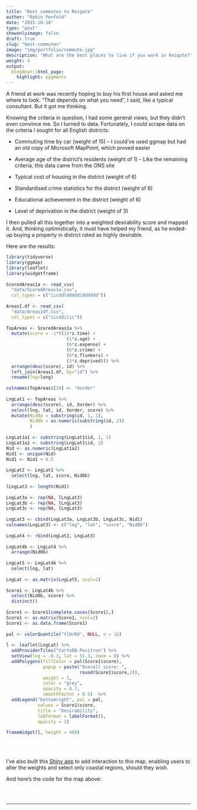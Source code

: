 ```yaml
---
title: "Best commutes to Reigate"
author: "Robin Penfold"
date: "2015-10-18"
type: "post"
showonlyimage: false
draft: true
slug: "best-commutes"
image: "img/portfolio/commute.jpg"
description: "What are the best places to live if you work in Reigate?"
weight: 4
output:
  blogdown::html_page:
    highlight: pygments
---
```


A friend at work was recently hoping to buy his first house and asked me where to look. "That depends on what you need", I said, like a typical consultant. But it got me thinking. 

Knowing the criteria in question, I had some general views, but they didn't even convince me. So I turned to data. Fortunately, I could scrape data on the criteria I sought for all English districts:

  * Commuting time by car (weight of 15) -- I could've used ggmap but had an old copy of Microsoft MapPoint, which proved easier 
  
  * Average age of the district's residents (weight of 1) -- Like the remaining criteria, this data came from the ONS site 
  
  * Typical cost of housing in the district (weight of 6)
  
  * Standardised crime statistics for the district (weight of 6)
  
  * Educational achievement in the district (weight of 6)
  
  * Level of deprivation in the district (weight of 3)

I then pulled all this together into a weighted desirability score and mapped it. And, thinking optimistically, it must have helped my friend, as he ended-up buying a property in district rated as highly desirable.

Here are the results:

```r
library(tidyverse)
library(ggmap)
library(leaflet)
library(widgetframe)
    
ScoredAreas1a <- read_csv(
  "data/ScoredAreas1a.csv", 
  col_types = c("iicddldddddidddddd"))
  
Areas1.df <- read_csv(
  "data/Areas1df.csv", 
  col_types = c("iicddilic"))
  
TopAreas <- ScoredAreas1a %>%
  mutate(score = -1*((15*z.time) + 
                       (1*z.age) + 
                       (6*z.expense) + 
                       (6*z.crime) + 
                       (6*z.flunkers) + 
                       (3*z.deprived))) %>% 
  arrange(desc(score), id) %>% 
  left_join(Areas1.df, by="id") %>%
  rename(lng=long)
  
colnames(TopAreas)[24] <- "Xorder"
  
LngLat1 <- TopAreas %>% 
  arrange(desc(score), id, Xorder) %>% 
  select(lng, lat, id, Xorder, score) %>% 
  mutate(Nid0a = substring(id, 1, 1),
         Nid0b = as.numeric(substring(id, 2))
         )
  
LngLat1a1 <- substring(LngLat1$id, 1, 1)
LngLat1a2 <- substring(LngLat1$id, 2)
Nid <- as.numeric(LngLat1a2)
Nid1 <- unique(Nid)
Nid1 <- Nid1 + 0.5
  
LngLat2 <- LngLat1 %>% 
  select(lng, lat, score, Nid0b)
  
lLngLat3 <- length(Nid1)
  
LngLat3a <- rep(NA, lLngLat3)
LngLat3b <- rep(NA, lLngLat3)
LngLat3c <- rep(NA, lLngLat3)
  
LngLat3 <- cbind(LngLat3a, LngLat3b, LngLat3c, Nid1)
colnames(LngLat3) <- c("lng", "lat", "score", "Nid0b")
  
LngLat4 <- rbind(LngLat2, LngLat3)
  
LngLat4b <- LngLat4 %>% 
  arrange(Nid0b) 
  
LngLat5 <- LngLat4b %>% 
  select(lng, lat)
  
LngLat <- as.matrix(LngLat5, ncol=2)
  
Score1 <- LngLat4b %>% 
  select(Nid0b, score) %>% 
  distinct()
  
Score1 <- Score1[complete.cases(Score1),]
Score1 <- as.matrix(Score1, ncol=2)
Score1 <- as.data.frame(Score1)
  
pal <- colorQuantile("YlOrRd", NULL, n = 16)
  
l <- leaflet(LngLat) %>% 
  addProviderTiles("CartoDB.Positron") %>% 
  setView(lng = -0.3, lat = 51.3, zoom = 8) %>% 
  addPolygons(fillColor = pal(Score1$score), 
              popup = paste("Overall score: ", 
                            round(Score1$score,2)),
              weight = 1,
              color = "grey",
              opacity = 0.7,
              smoothFactor = 0.5)  %>% 
  addLegend("bottomright", pal = pal, 
            values = Score1$score,
            title = "Desirability",
            labFormat = labelFormat(),
            opacity = 1)
  
frameWidget(l, height = 400)
```

<br></br>

I've also built this [Shiny app](http://robin.shinyapps.io/location) to add interaction to this map, enabling users to alter the weights and select only coastal regions, should they wish. 

And here's the code for the map above:

```r
```


<p>&nbsp;</p>

---

